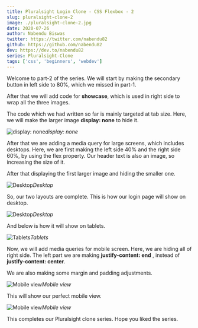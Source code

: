 ```yaml
---
title: Pluralsight Login Clone - CSS Flexbox - 2
slug: pluralsight-clone-2
image: ./pluralsight-clone-2.jpg
date: 2020-07-26
author: Nabendu Biswas
twitter: https://twitter.com/nabendu82
github: https://github.com/nabendu82
dev: https://dev.to/nabendu82
series: Pluralsight-Clone
tags: ['css', 'beginners', 'webdev']
---
```


Welcome to part-2 of the series. We will start by making the secondary button in left side to 80%, which we missed in part-1.

After that we will add code for **showcase**, which is used in right side to wrap all the three images.

The code which we had written so far is mainly targeted at tab size. Here, we will make the larger image **display: none** to hide it.

![display: none](https://ik.imagekit.io/thewebdev/Pluralsight-clone/2/1_oBAOsdPB49.png)*display: none*

After that we are adding a media query for large screens, which includes desktops. Here, we are first making the left side 40% and the right side 60%, by using the flex property. Our header text is also an image, so increasing the size of it.

After that displaying the first larger image and hiding the smaller one.

![Desktop](https://ik.imagekit.io/thewebdev/Pluralsight-clone/2/2_uIKT88o-W.png)*Desktop*

So, our two layouts are complete. This is how our login page will show on desktop.

![Desktop](https://ik.imagekit.io/thewebdev/Pluralsight-clone/2/3_owrv48tuRy.png)*Desktop*

And below is how it will show on tablets.

![Tablets](https://ik.imagekit.io/thewebdev/Pluralsight-clone/2/4_Qc3e4cEHZk.png)*Tablets*

Now, we will add media queries for mobile screen. Here, we are hiding all of right side. The left part we are making **justify-content: end** , instead of **justify-content: center**.

We are also making some margin and padding adjustments.

![Mobile view](https://ik.imagekit.io/thewebdev/Pluralsight-clone/2/5_EFmdqY3hV.png)*Mobile view*

This will show our perfect mobile view.

<div className={styles.image__small}>

![Mobile view](https://ik.imagekit.io/thewebdev/Pluralsight-clone/2/6_VYk6hrt3i.png)*Mobile view*

</div>

This completes our Pluralsight clone series. Hope you liked the series.